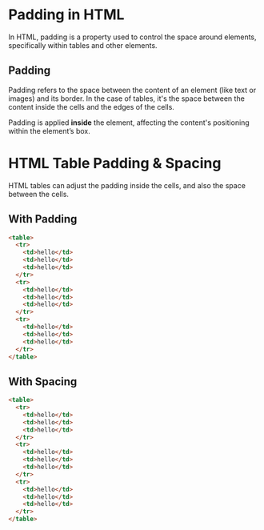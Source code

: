 # Padding in HTML

In HTML, padding is a property used to control the space around elements, specifically within tables and other elements.

## Padding

Padding refers to the space between the content of an element (like text or images) and its border. In the case of tables, it's the space between the content inside the cells and the edges of the cells.

Padding is applied **inside** the element, affecting the content's positioning within the element’s box.

# HTML Table Padding & Spacing

HTML tables can adjust the padding inside the cells, and also the space between the cells.

## With Padding

```html
<table>
  <tr>
    <td>hello</td>
    <td>hello</td>
    <td>hello</td>
  </tr>
  <tr>
    <td>hello</td>
    <td>hello</td>
    <td>hello</td>
  </tr>
  <tr>
    <td>hello</td>
    <td>hello</td>
    <td>hello</td>
  </tr>
</table>

```
## With Spacing

```html
<table>
  <tr>
    <td>hello</td>
    <td>hello</td>
    <td>hello</td>
  </tr>
  <tr>
    <td>hello</td>
    <td>hello</td>
    <td>hello</td>
  </tr>
  <tr>
    <td>hello</td>
    <td>hello</td>
    <td>hello</td>
  </tr>
</table>

